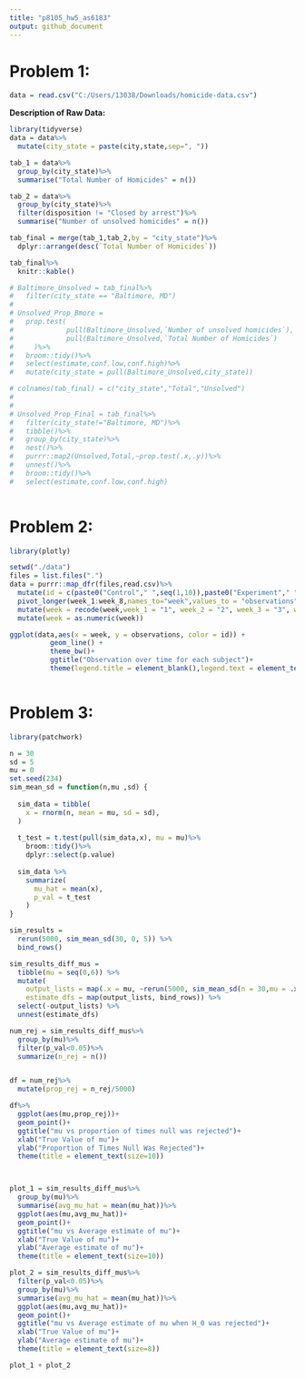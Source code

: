```yaml
---
title: "p8105_hw5_as6183"
output: github_document
---
```

# Problem 1:

```r
data = read.csv("C:/Users/13038/Downloads/homicide-data.csv") 
```

**Description of Raw Data:**

```r
library(tidyverse)
data = data%>%
  mutate(city_state = paste(city,state,sep=", "))

tab_1 = data%>%
  group_by(city_state)%>%
  summarise("Total Number of Homicides" = n())

tab_2 = data%>%
  group_by(city_state)%>%
  filter(disposition != "Closed by arrest")%>%
  summarise("Number of unsolved homicides" = n())

tab_final = merge(tab_1,tab_2,by = "city_state")%>%
  dplyr::arrange(desc(`Total Number of Homicides`))

tab_final%>%
  knitr::kable()
```

```r
# Baltimore_Unsolved = tab_final%>%
#   filter(city_state == "Baltimore, MD")
# 
# Unsolved_Prop_Bmore = 
#   prop.test(
#             pull(Baltimore_Unsolved,`Number of unsolved homicides`),
#             pull(Baltimore_Unsolved,`Total Number of Homicides`)
#     )%>%
#   broom::tidy()%>%
#   select(estimate,conf.low,conf.high)%>%
#   mutate(city_state = pull(Baltimore_Unsolved,city_state))

# colnames(tab_final) = c("city_state","Total","Unsolved")
# 
# 
# Unsolved_Prop_Final = tab_final%>%
#   filter(city_state!="Baltimore, MD")%>%
#   tibble()%>%
#   group_by(city_state)%>%
#   nest()%>%
#   purrr::map2(Unsolved,Total,~prop.test(.x,.y))%>%
#   unnest()%>%
#   broom::tidy()%>%
#   select(estimate,conf.low,conf.high)
  
```

# Problem 2:

```r
library(plotly)

setwd("./data")
files = list.files(".")
data = purrr::map_dfr(files,read.csv)%>%
  mutate(id = c(paste0("Control"," ",seq(1,10)),paste0("Experiment"," ",seq(1,10))))%>%
  pivot_longer(week_1:week_8,names_to="week",values_to = "observations")%>%
  mutate(week = recode(week,week_1 = "1", week_2 = "2", week_3 = "3", week_4 = "4", week_5 = "5", week_6 = "6", week_7 = "7", week_8 = "8"))%>%
  mutate(week = as.numeric(week))

ggplot(data,aes(x = week, y = observations, color = id)) +
          geom_line() +
          theme_bw()+
          ggtitle("Observation over time for each subject")+
          theme(legend.title = element_blank(),legend.text = element_text(size=9))



```

# Problem 3:
```r
library(patchwork)

n = 30
sd = 5
mu = 0
set.seed(234)
sim_mean_sd = function(n,mu ,sd) {
  
  sim_data = tibble(
    x = rnorm(n, mean = mu, sd = sd),
  )
  
  t_test = t.test(pull(sim_data,x), mu = mu)%>%
    broom::tidy()%>%
    dplyr::select(p.value)
  
  sim_data %>% 
    summarize(
      mu_hat = mean(x),
      p_val = t_test
    )
}

sim_results = 
  rerun(5000, sim_mean_sd(30, 0, 5)) %>% 
  bind_rows()

sim_results_diff_mus = 
  tibble(mu = seq(0,6)) %>% 
  mutate(
    output_lists = map(.x = mu, ~rerun(5000, sim_mean_sd(n = 30,mu = .x, sd = 5))),
    estimate_dfs = map(output_lists, bind_rows)) %>% 
  select(-output_lists) %>% 
  unnest(estimate_dfs)

num_rej = sim_results_diff_mus%>%
  group_by(mu)%>%
  filter(p_val<0.05)%>%
  summarize(n_rej = n())


df = num_rej%>%
  mutate(prop_rej = n_rej/5000)

df%>%
  ggplot(aes(mu,prop_rej))+
  geom_point()+
  ggtitle("mu vs proportion of times null was rejected")+
  xlab("True Value of mu")+
  ylab("Proportion of Times Null Was Rejected")+
  theme(title = element_text(size=10))



plot_1 = sim_results_diff_mus%>%
  group_by(mu)%>%
  summarise(avg_mu_hat = mean(mu_hat))%>%
  ggplot(aes(mu,avg_mu_hat))+
  geom_point()+
  ggtitle("mu vs Average estimate of mu")+
  xlab("True Value of mu")+
  ylab("Average estimate of mu")+
  theme(title = element_text(size=10))

plot_2 = sim_results_diff_mus%>%
  filter(p_val<0.05)%>%
  group_by(mu)%>%
  summarise(avg_mu_hat = mean(mu_hat))%>%
  ggplot(aes(mu,avg_mu_hat))+
  geom_point()+
  ggtitle("mu vs Average estimate of mu when H_0 was rejected")+
  xlab("True Value of mu")+
  ylab("Average estimate of mu")+
  theme(title = element_text(size=8))

plot_1 + plot_2
```
